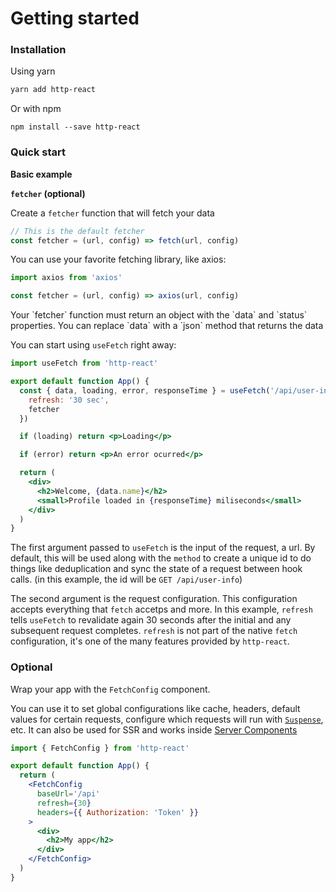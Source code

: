 

# Getting started

### Installation

Using yarn

```bash copy
yarn add http-react
```

Or with npm
```
npm install --save http-react
```

### Quick start

**Basic example**

**`fetcher` (optional)**

Create a `fetcher` function that will fetch your data

```js
// This is the default fetcher
const fetcher = (url, config) => fetch(url, config)
```

You can use your favorite fetching library, like axios:

```js
import axios from 'axios'

const fetcher = (url, config) => axios(url, config)
```

<Callout type="info">
Your `fetcher` function must return an object with the `data` and `status` properties. You can replace `data` with a `json` method that returns the data
</Callout>

You can start using `useFetch` right away:

```jsx
import useFetch from 'http-react'

export default function App() {
  const { data, loading, error, responseTime } = useFetch('/api/user-info', {
    refresh: '30 sec',
    fetcher
  })

  if (loading) return <p>Loading</p>

  if (error) return <p>An error ocurred</p>

  return (
    <div>
      <h2>Welcome, {data.name}</h2>
      <small>Profile loaded in {responseTime} miliseconds</small>
    </div>
  )
}

```

The first argument passed to `useFetch` is the input of the request, a url. By default, this will be used along with the `method` to create a unique id to do things like deduplication and sync the state of a request between hook calls. (in this example, the id will be `GET /api/user-info`)

The second argument is the request configuration. This configuration accepts everything that `fetch` accetps and more. In this example, `refresh` tells `useFetch` to revalidate again 30 seconds after the initial and any subsequent request completes. `refresh` is not part of the native `fetch` configuration, it's one of the many features provided by `http-react`.

### Optional
Wrap your app with the `FetchConfig` component.

You can use it to set global configurations like cache, headers, default values for certain requests, configure which requests will run with [`Suspense`](https://beta.reactjs.org/reference/react/Suspense), etc. It can also be used for SSR and works inside [Server Components](https://beta.nextjs.org/docs/rendering/server-and-client-components)

```jsx
import { FetchConfig } from 'http-react'

export default function App() {
  return (
    <FetchConfig
      baseUrl='/api'
      refresh={30}
      headers={{ Authorization: 'Token' }}
    >
      <div>
        <h2>My app</h2>
      </div>
    </FetchConfig>
  )
}
```
